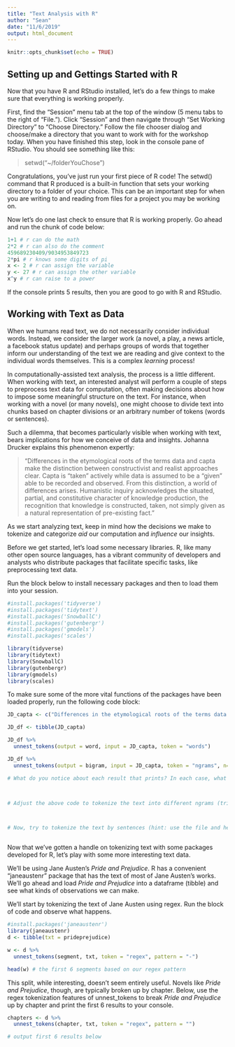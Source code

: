 ```yaml
---
title: "Text Analysis with R"
author: "Sean"
date: "11/6/2019"
output: html_document
---
```


```r
knitr::opts_chunk$set(echo = TRUE)
```

## Setting up and Gettings Started with R

Now that you have R and RStudio installed, let's do a few things to make sure that everything is working properly.

First, find the "Session" menu tab at the top of the window (5 menu tabs to the right of "File."). Click "Session" and then navigate through "Set Working Directory" to "Choose Directory." Follow the file chooser dialog and choose/make a directory that you want to work with for the workshop today. When you have finished this step, look in the console pane of RStudio. You should see something like this:

> setwd("~/folderYouChose")

Congratulations, you've just run your first piece of R code! The setwd() command that R produced is a built-in function that sets your working directory to a folder of your choice. This can be an important step for when you are writing to and reading from files for a project you may be working on.

Now let's do one last check to ensure that R is working properly. Go ahead and run the chunk of code below:

```r

1+1 # r can do the math
2*2 # r can also do the comment
459689230409/9034953849723
2*pi # r knows some digits of pi
x <- 2 # r can assign the variable
y <- 27 # r can assign the other variable
x^y # r can raise to a power

```

If the console prints 5 results, then you are good to go with R and RStudio.

## Working with Text as Data

When we humans read text, we do not necessarily consider individual words. Instead, we consider the larger work (a novel, a play, a news article, a facebook status update) and perhaps groups of words that together inform our understanding of the text we are reading and give context to the individual words themselves. This is a complex *learning* process!

In computationally-assisted text analysis, the process is a little different. When working with text, an interested analyst will perform a couple of steps to preprocess text data for computation, often making decisions about how to impose some meaningful structure on the text. For instance, when working with a novel (or many novels), one might choose to divide text into chunks based on chapter divisions or an arbitrary number of tokens (words or sentences).

Such a dilemma, that becomes particularly visible when working with text, bears implications for how we conceive of data and insights. Johanna Drucker explains this phenomenon expertly:

>"Differences in the etymological roots of the terms data and capta make the distinction between constructivist and realist approaches clear. Capta is “taken” actively while data is assumed to be a “given” able to be recorded and observed. From this distinction, a world of differences arises. Humanistic inquiry acknowledges the situated, partial, and constitutive character of knowledge production, the recognition that knowledge is constructed, taken, not simply given as a natural representation of pre-existing fact.”

As we start analyzing text, keep in mind how the decisions we make to tokenize and categorize *aid* our computation and *influence* our insights.

Before we get started, let's load some necessary libraries. R, like many other open source languages, has a vibrant community of developers and analysts who distribute packages that facilitate specific tasks, like preprocessing text data.

Run the block below to install necessary packages and then to load them into your session.

```r

#install.packages('tidyverse')
#install.packages('tidytext')
#install.packages('SnowballC')
#install.packages('gutenbergr')
#install.packages('gmodels')
#install.packages('scales')

library(tidyverse)
library(tidytext)
library(SnowballC)
library(gutenbergr)
library(gmodels)
library(scales)

```

To make sure some of the more vital functions of the packages have been loaded properly, run the following code block:

```r

JD_capta <- c("Differences in the etymological roots of the terms data and capta make the distinction between constructivist and realist approaches clear. Capta is taken actively while data is assumed to be a given able to be recorded and observed. From this distinction, a world of differences arises. Humanistic inquiry acknowledges the situated, partial, and constitutive character of knowledge production, the recognition that knowledge is constructed, taken, not simply given as a natural representation of pre-existing fact.")

JD_df <- tibble(JD_capta)

JD_df %>% 
  unnest_tokens(output = word, input = JD_capta, token = "words")

JD_df %>%
  unnest_tokens(output = bigram, input = JD_capta, token = "ngrams", n=2)

# What do you notice about each result that prints? In each case, what is the "token" for analysis? Why might we choose each type of tokenization?



# Adjust the above code to tokenize the text into different ngrams (trigrams perhaps)



# Now, try to tokenize the text by sentences (hint: use the file and help pane to find out more about the unnest_tokens function and its parameters)



```

Now that we've gotten a handle on tokenizing text with some packages developed for R, let's play with some more interesting text data.

We'll be using Jane Austen's *Pride and Prejudice*. R has a convenient "janeaustenr" package that has the text of most of Jane Austen's works. We'll go ahead and load *Pride and Prejudice* into a dataframe (tibble) and see what kinds of observations we can make.

We'll start by tokenizing the text of Jane Austen using regex. Run the block of code and observe what happens.

```r

#install.packages('janeaustenr')
library(janeaustenr)
d <- tibble(txt = prideprejudice)

w <- d %>%
  unnest_tokens(segment, txt, token = "regex", pattern = "-")

head(w) # the first 6 segments based on our regex pattern

```

This split, while interesting, doesn't seem entirely useful. Novels like *Pride and Prejudice*, though, are typically broken up by chapter. Below, use the regex tokenization features of unnest_tokens to break *Pride and Prejudice* up by chapter and print the first 6 results to your console.

```r

chapters <- d %>%
  unnest_tokens(chapter, txt, token = "regex", pattern = "")

# output first 6 results below



```




